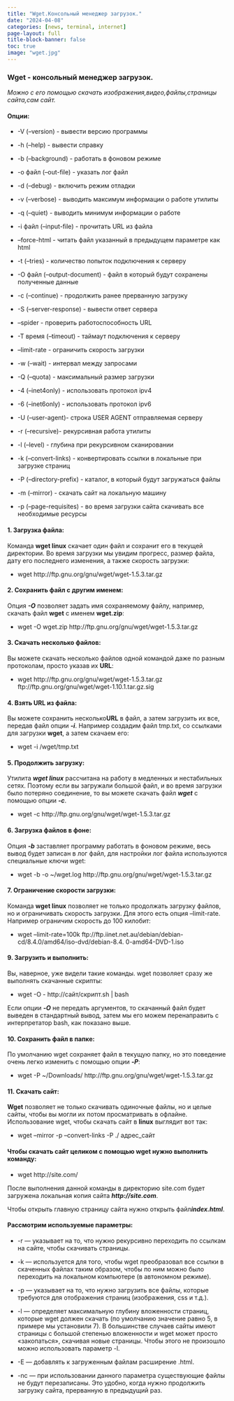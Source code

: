 ```yaml
---
title: "Wget.Консольный менеджер загрузок."
date: "2024-04-08"
categories: [news, terminal, internet]
page-layout: full
title-block-banner: false
toc: true
image: "wget.jpg"
---
```


### Wget - консольный менеджер загрузок.

*Можно с его помощью скачать изображения,видео,файлы,страницы сайта,сам сайт.*

#### Опции:

- -V (--version) - вывести версию программы

- -h (--help) - вывести справку

- -b (--background) - работать в фоновом режиме

- -o файл (--out-file) - указать лог файл

- -d (--debug) - включить режим отладки

- -v (--verbose) - выводить максимум информации о работе утилиты

- -q (--quiet) - выводить минимум информации о работе

- -i файл (--input-file) - прочитать URL из файла

- --force-html - читать файл указанный в предыдущем параметре как html

- -t (--tries) - количество попыток подключения к серверу

- -O файл (--output-document) - файл в который будут сохранены полученные данные

- -с (--continue) - продолжить ранее прерванную загрузку

- -S (--server-response) - вывести ответ сервера

- --spider - проверить работоспособность URL

- -T время (--timeout) - таймаут подключения к серверу

- --limit-rate - ограничить скорость загрузки

- -w (--wait) - интервал между запросами

- -Q (--quota) - максимальный размер загрузки

- -4 (--inet4only) - использовать протокол ipv4

- -6 (--inet6only) - использовать протокол ipv6

- -U (--user-agent)- строка USER AGENT отправляемая серверу

- -r (--recursive)- рекурсивная работа утилиты

- -l (--level) - глубина при рекурсивном сканировании

- -k (--convert-links) - конвертировать ссылки в локальные при загрузке страниц

- -P (--directory-prefix) - каталог, в который будут загружаться файлы

- -m (--mirror) - скачать сайт на локальную машину

- -p (--page-requisites) - во время загрузки сайта скачивать все необходимые ресурсы

#### 1. Загрузка файла:

Команда **wget linux** скачает один файл и сохранит его в текущей директории. Во время загрузки мы
увидим прогресс, размер файла, дату его последнего изменения, а также скорость загрузки:

- wget http://ftp.gnu.org/gnu/wget/wget-1.5.3.tar.gz

#### 2. Сохранить файл с другим именем:

Опция ***-О*** позволяет задать имя сохраняемому файлу, например, скачать файл **wget** с именем
**wget.zip**:

- wget -O wget.zip http://ftp.gnu.org/gnu/wget/wget-1.5.3.tar.gz

#### 3. Скачать несколько файлов:

Вы можете скачать несколько файлов одной командой даже по разным протоколам, просто указав их
**URL**:

- wget http://ftp.gnu.org/gnu/wget/wget-1.5.3.tar.gz ftp://ftp.gnu.org/gnu/wget/wget-1.10.1.tar.gz.sig


#### 4. Взять **URL** из файла:

Вы можете сохранить несколько**URL** в файл, а затем загрузить их все, передав файл опции ***-i***.
Например создадим файл tmp.txt, со ссылками для загрузки **wget**, а затем скачаем его:

- wget -i /wget/tmp.txt

#### 5. Продолжить загрузку:

Утилита ***wget linux*** рассчитана на работу в медленных и нестабильных сетях. Поэтому если вы
загружали большой файл, и во время загрузки было потеряно соединение, то вы можете скачать файл
***wget*** с помощью опции ***-c***.

- wget -c http://ftp.gnu.org/gnu/wget/wget-1.5.3.tar.gz

#### 6. Загрузка файлов в фоне:

Опция ***-b*** заставляет программу работать в фоновом режиме, весь вывод будет записан в лог файл,
для настройки лог файла используются специальные ключи wget:

- wget -b -o ~/wget.log http://ftp.gnu.org/gnu/wget/wget-1.5.3.tar.gz

#### 7. Ограничение скорости загрузки:

Команда **wget linux** позволяет не только продолжать загрузку файлов, но и ограничивать скорость
загрузки. Для этого есть опция --limit-rate. Например ограничим скорость до 100 килобит:

- wget --limit-rate=100k ftp://ftp.iinet.net.au/debian/debian-cd/8.4.0/amd64/iso-dvd/debian-8.4.
0-amd64-DVD-1.iso

#### 9. Загрузить и выполнить:

Вы, наверное, уже видели такие команды. wget позволяет сразу же выполнять скачанные скрипты:

- wget -O - http://сайт/скрипт.sh \| bash

Если опции ***-O*** не передать аргументов, то скачанный файл будет выведен в стандартный вывод,
затем
мы его можем перенаправить с интерпретатор bash, как показано выше.

#### 10. Сохранить файл в папке:

По умолчанию wget сохраняет файл в текущую папку, но это поведение очень легко изменить с
помощью опции ***-P***:

- wget -P ~/Downloads/ http://ftp.gnu.org/gnu/wget/wget-1.5.3.tar.gz

#### 11. Скачать сайт:

**Wget** позволяет не только скачивать одиночные файлы, но и целые сайты, чтобы вы могли их потом
просматривать в офлайне. Использование wget, чтобы скачать сайт в **linux** выглядит вот так:

- wget --mirror -p --convert-links -P ./<Local-Folder> адрес_сайт

#### Чтобы скачать сайт целиком с помощью wget нужно выполнить команду:

- wget http://site.com/

 После выполнения данной команды в директорию site.com будет загружена локальная копия сайта
 ***http://site.com***.

Чтобы открыть главную страницу сайта нужно открыть файл***index.html***.

#### Рассмотрим используемые параметры:

- -r	—	указывает на то, что нужно рекурсивно переходить по ссылкам на сайте, чтобы скачивать
 страницы.

- -k	—	используется для того, чтобы wget преобразовал все ссылки в скаченных файлах таким
 образом, чтобы по ним можно было переходить на локальном компьютере (в автономном режиме).

- -p	—	указывает на то, что нужно загрузить все файлы, которые требуются для отображения
 страниц (изображения, css и т.д.).

- -l	—	определяет максимальную глубину вложенности страниц, которые wget должен скачать (по
  умолчанию значение равно 5, в примере мы установили 7). В большинстве случаев сайты имеют
  страницы с большой степенью вложенности и wget может просто «закопаться», скачивая новые
 страницы. Чтобы этого не произошло можно использовать параметр -l.

- -E	—	добавлять к загруженным файлам расширение .html.

- -nc	—	при использовании данного параметра существующие файлы не будут перезаписаны. Это
 удобно, когда нужно продолжить загрузку сайта, прерванную в предыдущий раз.



